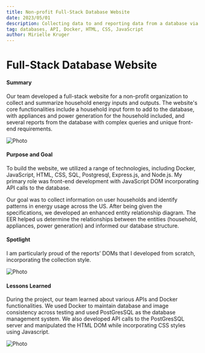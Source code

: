 ```yaml
---
title: Non-profit Full-Stack Database Website
date: 2023/05/01
description: Collecting data to and reporting data from a database via an interactive website. 
tag: databases, API, Docker, HTML, CSS, JavaScript
author: Mirielle Kruger
---
```


# Full-Stack Database Website


#### Summary

Our team developed a full-stack website for a non-profit organization to collect and summarize household energy inputs and outputs. The website's core functionalities include a household input form to add to the database, with appliances and power generation for the household included, and several reports from the database with complex queries and unique front-end requirements.

<Image
  src="/images/main.jpeg"
  alt="Photo"
  width={1125}
  height={750}
  priority
  className="next-image"
/>

#### Purpose and Goal
To build the website, we utilized a range of technologies, including Docker, JavaScript, HTML, CSS, SQL, Postgresql, Express.js, and Node.js. My primary role was front-end development with JavaScript DOM incorporating API calls to the database.

Our goal was to collect information on user households and identify patterns in energy usage across the US. After being given the specifications, we developed an enhanced entity relationship diagram. The EER helped us determine the relationships between the entities (household, appliances, power generation) and informed our database structure.

#### Spotlight
I am particularly proud of the reports’ DOMs that I developed from scratch, incorporating the collection style.

<Image
  src="/images/waterheater.jpeg"
  alt="Photo"
  width={1125}
  height={750}
  priority
  className="next-image"
/>

#### Lessons Learned
During the project, our team learned about various APIs and Docker functionalities. We used Docker to maintain database and image consistency across testing and used PostGresSQL as the database management system. We also developed API calls to the PostGresSQL server and manipulated the HTML DOM while incorporating CSS styles using Javascript.

<Image
  src="/images/mmsearch.jpeg"
  alt="Photo"
  width={1125}
  height={750}
  priority
  className="next-image"
/>